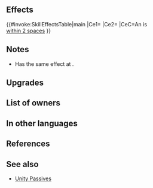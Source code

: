 {{Weapon Infobox
|tagid=SID_冬祭のレイピア＋
|intID=2873
|image=wep_sw124
|exclusive=0
|weaponType=Sword
|cost=300
|might=14
|range=1
|effect=If unit is within 2 spaces of an ally, grants Atk/Def+5 and bonus to Atk/Def during combat = current penalty on each of those stats × 2. (Example: if unit has -7 penalty to Atk, grants Atk+19, for a net bonus of Atk+12.) Calculates each stat bonus independently.
|statModifiers=0,14,0,0,0
|required=Winter Rapier
|refinePaths=default
|refineSP=350
|refineMedals=500
|refineStones=50
|properties=
}}
==Effects==
{{#invoke:SkillEffectsTable|main
|Ce1={{Eft|Temporary buffs|Atk/Def|5}}
|Ce2={{Eft|Temporary buffs|Atk/Def|2 x {{SEt|penalties}} on<br>each of {{Tgt|Unit}}'s stats}}
|CeC=An {{Tgt|Ally}} is<br>[[within 2 spaces]]
}}
==Notes==
* Has the same effect at {{St|Atk Def Unity}}.
{{TemporaryBufffromPenalty|source=the unit|ptySource=the unit}}
==Upgrades==
{{Weapon Upgrade List}}
==List of owners==
{{Skill Hero List}} 
==In other languages==
{{OtherLanguages
|japanese=冬祭の突剣＋
|german=Winterrapier+
|spanishEU=Estoque frío +
|spanishLA=Estoque frío +
|french=Rapière d'hiver +
|italian=Spadino del gelo+
|chineseTW=冬祭刺劍＋
|portuguese=Rapieira invernal+
}}
==References==
<references/>
==See also==
{{See also skills|cond=Description LIKE '%Example: if unit has -%penalty to%, grants%, for a net bonus of%' AND Exclusive='1'}}
* [[Unity Passives]]
{{Weapons Navbox}}